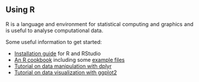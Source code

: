 
<div style="text-align: justify">

## Using R

R is a language and environment for statistical computing and graphics and is useful to analyse computational data.

Some useful information to get started:

- [Installation guide](https://rstudio-education.github.io/hopr/starting.html) for R and RStudio
- [An R cookbook](https://ndombrowski.github.io/R_cookbook/) including some [example files](https://github.com/ndombrowski/R_cookbook/tree/main/data)
- [Tutorial on data manipulation with dplyr](https://ndombrowski.github.io/Tidyverse_tutorial/)
- [Tutorial on data visualization with ggplot2](https://ndombrowski.github.io/Ggplot_tutorial/)